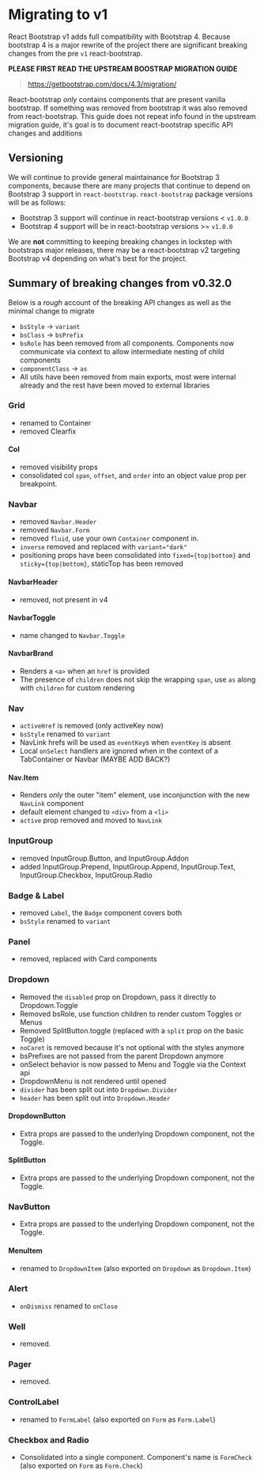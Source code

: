 # Migrating to v1

React Bootstrap v1 adds full compatibility with Bootstrap 4. Because bootstrap 4 is a major rewrite of the project there
are significant breaking changes from the pre `v1` react-bootstrap.

**PLEASE FIRST READ THE UPSTREAM BOOSTRAP MIGRATION GUIDE**

> https://getbootstrap.com/docs/4.3/migration/

React-bootstrap _only_ contains components that are present vanilla bootstrap. If something
was removed from bootstrap it was also removed from react-bootstrap. This guide does not
repeat info found in the upstream migration guide, it's goal is to document react-bootstrap
specific API changes and additions

## Versioning

We will continue to provide general maintainance for Bootstrap 3 components, because there are many projects that continue to depend on Bootstrap 3 support in
`react-bootstrap`. `react-bootstrap` package versions will be as follows:

- Bootstrap 3 support will continue in react-bootstrap versions < `v1.0.0`
- Bootstrap 4 support will be in react-bootstrap versions >= `v1.0.0`

We are **not** committing to keeping breaking changes in lockstep with bootstraps major releases,
there may be a react-bootstrap v2 targeting Bootstrap v4 depending on what's best for the project.

## Summary of breaking changes from v0.32.0

Below is a _rough_ account of the breaking API changes as well as the minimal change to migrate

- `bsStyle` -> `variant`
- `bsClass` -> `bsPrefix`
- `bsRole` has been removed from all components. Components now communicate
  via context to allow intermediate nesting of child components
- `componentClass` -> `as`
- All utils have been removed from main exports, most were internal already and the rest have been moved to external libraries

### Grid

- renamed to Container
- removed Clearfix

#### Col

- removed visibility props
- consolidated col `span`, `offset`, and `order` into an object value prop per breakpoint.

### Navbar

- removed `Navbar.Header`
- removed `Navbar.Form`
- removed `fluid`, use your own `Container` component in.
- `inverse` removed and replaced with `variant="dark"`
- positioning props have been consolidated into `fixed={top|bottom}` and `sticky={top|bottom}`, staticTop has been removed

#### NavbarHeader

- removed, not present in v4

#### NavbarToggle

- name changed to `Navbar.Toggle`

#### NavbarBrand

- Renders a `<a>` when an `href` is provided
- The presence of `children` does not skip the wrapping `span`, use `as` along with `children` for custom rendering

### Nav

- `activeHref` is removed (only activeKey now)
- `bsStyle` renamed to `variant`
- NavLink hrefs will be used as `eventKey`s when `eventKey` is absent
- Local `onSelect` handlers are ignored when in the context of a TabContainer or Navbar (MAYBE ADD BACK?)

#### Nav.Item

- Renders _only_ the outer "item" element, use inconjunction with the new `NavLink` component
- default element changed to `<div>` from a `<li>`
- `active` prop removed and moved to `NavLink`

### InputGroup

- removed InputGroup.Button, and InputGroup.Addon
- added InputGroup.Prepend, InputGroup.Append, InputGroup.Text, InputGroup.Checkbox, InputGroup.Radio

### Badge & Label

- removed `Label`, the `Badge` component covers both
- `bsStyle` renamed to `variant`

### Panel

- removed, replaced with Card components

### Dropdown

- Removed the `disabled` prop on Dropdown, pass it directly to Dropdown.Toggle
- Removed bsRole, use function children to render custom Toggles or Menus
- Removed SplitButton.toggle (replaced with a `split` prop on the basic Toggle)
- `noCaret` is removed because it's not optional with the styles anymore
- bsPrefixes are not passed from the parent Dropdown anymore
- onSelect behavior is now passed to Menu and Toggle via the Context api
- DropdownMenu is not rendered until opened
- `divider` has been split out into `Dropdown.Divider`
- `header` has been split out into `Dropdown.Header`

#### DropdownButton

- Extra props are passed to the underlying Dropdown component, not the Toggle.

#### SplitButton

- Extra props are passed to the underlying Dropdown component, not the Toggle.

### NavButton

- Extra props are passed to the underlying Dropdown component, not the Toggle.

#### MenuItem

- renamed to `DropdownItem` (also exported on `Dropdown` as `Dropdown.Item`)

### Alert

- `onDismiss` renamed to `onClose`

### Well

- removed.

### Pager

- removed.

### ControlLabel

- renamed to `FormLabel` (also exported on `Form` as `Form.Label`)

### Checkbox and Radio

- Consolidated into a single component. Component's name is `FormCheck` (also exported on `Form` as `Form.Check`)

